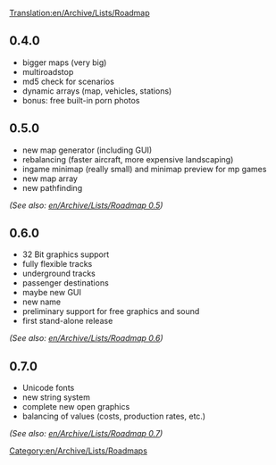 [[Translation:en/Archive/Lists/Roadmap]]
[[Category:en/Archive/Lists/Roadmaps]]

==0.4.0==
*bigger maps (very big)
*multiroadstop
*md5 check for scenarios
*dynamic arrays (map, vehicles, stations)
*bonus: free built-in porn photos

==0.5.0==
*new map generator (including GUI)
*rebalancing (faster aircraft, more expensive landscaping)
*ingame minimap (really small) and minimap preview for mp games
*new map array
*new pathfinding
''(See also: [[en/Archive/Lists/Roadmap 0.5]])''

==0.6.0==
*32 Bit graphics support
*fully flexible tracks
*underground tracks
*passenger destinations
*maybe new GUI
*new name
*preliminary support for free graphics and sound
*first stand-alone release
''(See also: [[en/Archive/Lists/Roadmap 0.6]])''

==0.7.0==
*Unicode fonts
*new string system
*complete new open graphics
*balancing of values (costs, production rates, etc.)
''(See also: [[en/Archive/Lists/Roadmap 0.7]])''